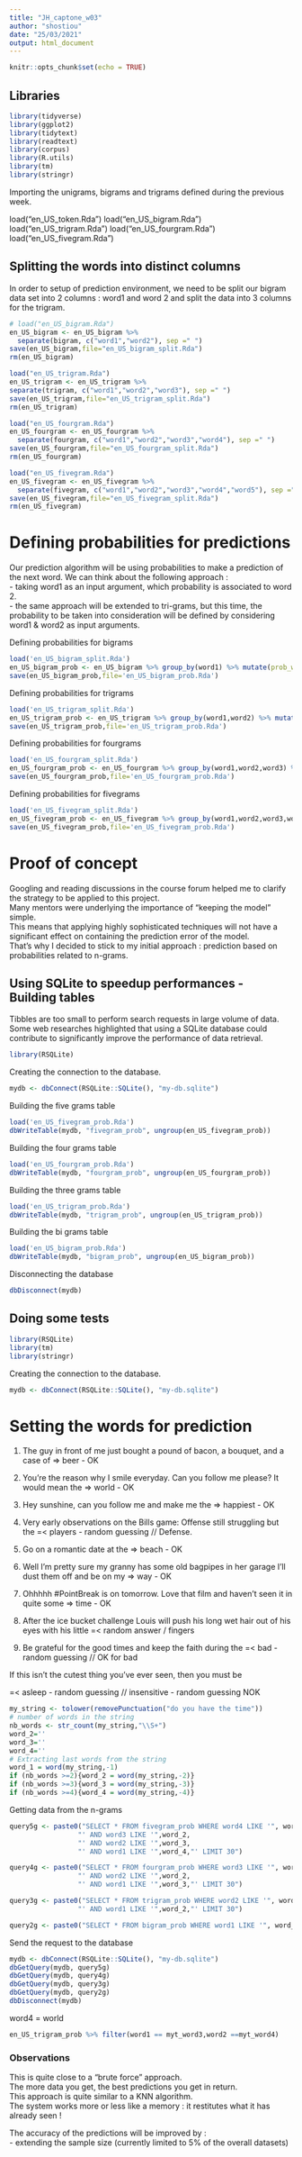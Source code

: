 ```yaml
---
title: "JH_captone_w03"
author: "shostiou"
date: "25/03/2021"
output: html_document
---
```


```r
knitr::opts_chunk$set(echo = TRUE)
```

## Libraries  

```r
library(tidyverse)
library(ggplot2)
library(tidytext)
library(readtext)
library(corpus)
library(R.utils)
library(tm)
library(stringr)
```

Importing the unigrams, bigrams and trigrams defined during the previous week.


load("en_US_token.Rda")
load("en_US_bigram.Rda")
load("en_US_trigram.Rda")
load("en_US_fourgram.Rda")
load("en_US_fivegram.Rda")


##  Splitting the words into distinct columns

In order to setup of prediction environment, we need to be split our bigram data set into 2 columns : word1 and word 2 and split the data into 3 columns for the trigram.  

```r
# load("en_US_bigram.Rda")
en_US_bigram <- en_US_bigram %>% 
  separate(bigram, c("word1","word2"), sep =" ")
save(en_US_bigram,file="en_US_bigram_split.Rda")
rm(en_US_bigram)
```


```r
load("en_US_trigram.Rda")
en_US_trigram <- en_US_trigram %>% 
separate(trigram, c("word1","word2","word3"), sep =" ")
save(en_US_trigram,file="en_US_trigram_split.Rda")
rm(en_US_trigram)
```

```r
load("en_US_fourgram.Rda")
en_US_fourgram <- en_US_fourgram %>% 
  separate(fourgram, c("word1","word2","word3","word4"), sep =" ")
save(en_US_fourgram,file="en_US_fourgram_split.Rda")
rm(en_US_fourgram)
```


```r
load("en_US_fivegram.Rda")
en_US_fivegram <- en_US_fivegram %>% 
  separate(fivegram, c("word1","word2","word3","word4","word5"), sep =" ")
save(en_US_fivegram,file="en_US_fivegram_split.Rda")
rm(en_US_fivegram)
```


# Defining probabilities for predictions 

Our prediction algorithm will be using probabilities to make a prediction of the next word. We can think about the following approach :  
- taking word1 as an input argument, which probability is associated to word 2.  
- the same approach will be extended to tri-grams, but this time, the probability to be taken into consideration will be defined by considering word1 & word2 as input arguments.  

Defining probabilities for bigrams

```r
load('en_US_bigram_split.Rda')
en_US_bigram_prob <- en_US_bigram %>% group_by(word1) %>% mutate(prob_word2 = n / sum(n)) %>% arrange(desc(word1)) %>% select(word1,word2,prob_word2)
save(en_US_bigram_prob,file='en_US_bigram_prob.Rda')
```


Defining probabilities for trigrams  

```r
load('en_US_trigram_split.Rda')
en_US_trigram_prob <- en_US_trigram %>% group_by(word1,word2) %>% mutate(prob_word3 = n / sum(n)) %>% arrange(desc(word1,word2)) %>% select(word1,word2,word3,prob_word3)
save(en_US_trigram_prob,file='en_US_trigram_prob.Rda')
```


Defining probabilities for fourgrams  

```r
load('en_US_fourgram_split.Rda')
en_US_fourgram_prob <- en_US_fourgram %>% group_by(word1,word2,word3) %>% mutate(prob_word4 = n / sum(n)) %>% arrange(desc(word1,word2,word3)) %>% select(word1,word2,word3,word4,prob_word4)
save(en_US_fourgram_prob,file='en_US_fourgram_prob.Rda')
```


Defining probabilities for fivegrams  

```r
load('en_US_fivegram_split.Rda')
en_US_fivegram_prob <- en_US_fivegram %>% group_by(word1,word2,word3,word4) %>% mutate(prob_word5 = n / sum(n)) %>% arrange(desc(word1,word2,word3,word4)) %>% select(word1,word2,word3,word4,word5,prob_word5)
save(en_US_fivegram_prob,file='en_US_fivegram_prob.Rda')
```



# Proof of concept

Googling and reading discussions in the course forum helped me to clarify the strategy to be applied to this project.  
Many mentors were underlying the importance of "keeping the model" simple.  
This means that applying highly sophisticated techniques will not have a significant effect on containing the prediction error of the model.  
That's why I decided to stick to my initial approach : prediction based on probabilities related to n-grams.  


##  Using SQLite to speedup performances - Building tables

Tibbles are too small to perform search requests in large volume of data.
Some web researches highlighted that using a SQLite database could contribute to significantly improve the performance of data retrieval.

```r
library(RSQLite)
```

Creating the connection to the database.

```r
mydb <- dbConnect(RSQLite::SQLite(), "my-db.sqlite")
```

Building the five grams table

```r
load('en_US_fivegram_prob.Rda')
dbWriteTable(mydb, "fivegram_prob", ungroup(en_US_fivegram_prob))

```

Building the four grams table

```r
load('en_US_fourgram_prob.Rda')
dbWriteTable(mydb, "fourgram_prob", ungroup(en_US_fourgram_prob))
```


Building the three grams table

```r
load('en_US_trigram_prob.Rda')
dbWriteTable(mydb, "trigram_prob", ungroup(en_US_trigram_prob))
```

Building the bi grams table


```r
load('en_US_bigram_prob.Rda')
dbWriteTable(mydb, "bigram_prob", ungroup(en_US_bigram_prob))
```

Disconnecting the database

```r
dbDisconnect(mydb)
```



##  Doing some tests

```r
library(RSQLite)
library(tm)
library(stringr)
```

Creating the connection to the database.

```r
mydb <- dbConnect(RSQLite::SQLite(), "my-db.sqlite")
```

# Setting the words for prediction  

1) The guy in front of me just bought a pound of bacon, a bouquet, and a case of
=> beer - OK

2) You're the reason why I smile everyday. Can you follow me please? It would mean the
=> world - OK


3) Hey sunshine, can you follow me and make me the
=> happiest - OK

4) Very early observations on the Bills game: Offense still struggling but the
=< players - random guessing // Defense.


5) Go on a romantic date at the
=> beach - OK

6) Well I'm pretty sure my granny has some old bagpipes in her garage I'll dust them off and be on my
=> way - OK

7) Ohhhhh #PointBreak is on tomorrow. Love that film and haven't seen it in quite some
=> time - OK

8) After the ice bucket challenge Louis will push his long wet hair out of his eyes with his little
=< random answer / fingers

9) Be grateful for the good times and keep the faith during the
=< bad - random guessing // OK for bad

If this isn't the cutest thing you've ever seen, then you must be

=< asleep - random guessing // insensitive - random guessing NOK



```r
my_string <- tolower(removePunctuation("do you have the time"))
# number of words in the string  
nb_words <- str_count(my_string,"\\S+")
word_2=''
word_3=''
word_4=''
# Extracting last words from the string
word_1 = word(my_string,-1)
if (nb_words >=2){word_2 = word(my_string,-2)} 
if (nb_words >=3){word_3 = word(my_string,-3)} 
if (nb_words >=4){word_4 = word(my_string,-4)} 
```

Getting data from the n-grams

```r
query5g <- paste0("SELECT * FROM fivegram_prob WHERE word4 LIKE '", word_1, 
                 "' AND word3 LIKE '",word_2,
                 "' AND word2 LIKE '",word_3,
                 "' AND word1 LIKE '",word_4,"' LIMIT 30")

query4g <- paste0("SELECT * FROM fourgram_prob WHERE word3 LIKE '", word_1, 
                 "' AND word2 LIKE '",word_2,
                 "' AND word1 LIKE '",word_3,"' LIMIT 30")

query3g <- paste0("SELECT * FROM trigram_prob WHERE word2 LIKE '", word_1, 
                 "' AND word1 LIKE '",word_2,"' LIMIT 30")

query2g <- paste0("SELECT * FROM bigram_prob WHERE word1 LIKE '", word_1,"' LIMIT 30")

```

Send the request to the database  

```r
mydb <- dbConnect(RSQLite::SQLite(), "my-db.sqlite")
dbGetQuery(mydb, query5g)
dbGetQuery(mydb, query4g)
dbGetQuery(mydb, query3g)
dbGetQuery(mydb, query2g)
dbDisconnect(mydb)
```



word4 = world


```r
en_US_trigram_prob %>% filter(word1 == myt_word3,word2 ==myt_word4)
```

### Observations  

This is quite close to a "brute force" approach.  
The more data you get, the best predictions you get in return.  
This approach is quite similar to a KNN algorithm.  
The system works more or less like a memory : it restitutes what it has already seen !

The accuracy of the predictions will be improved by :  
- extending the sample size (currently limited to 5% of the overall datasets)








